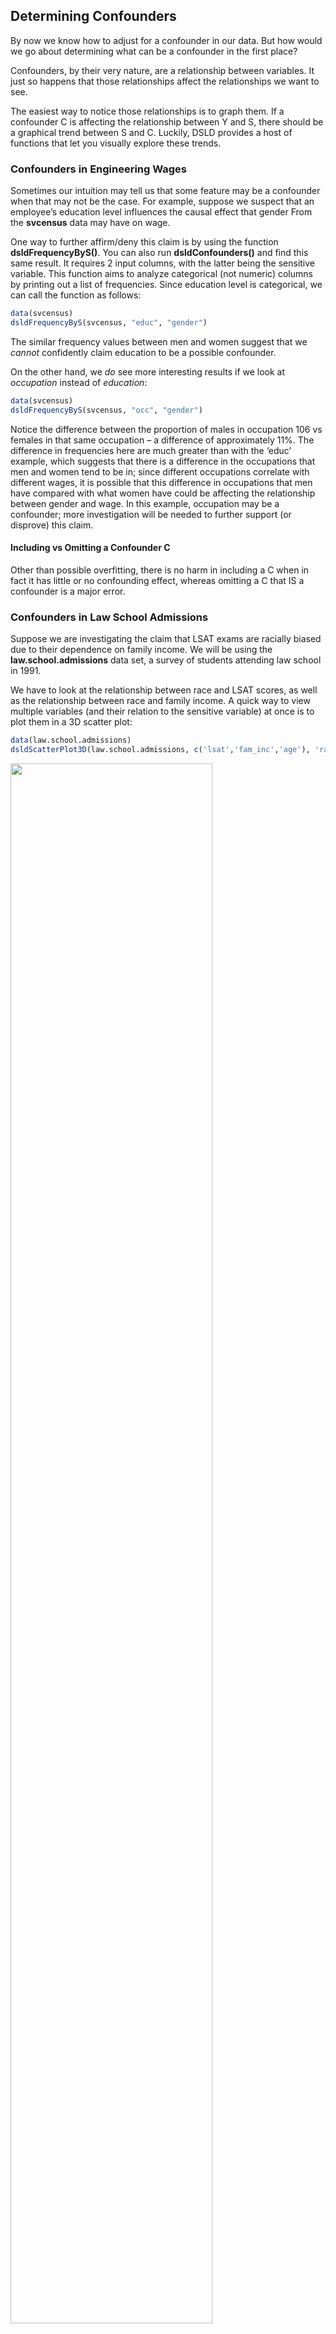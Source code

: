 ## Determining Confounders

By now we know how to adjust for a confounder in our data. But how 
would we go about determining what can be a confounder in the first 
place?

Confounders, by their very nature, are a relationship between variables. 
It just so happens that those relationships affect the relationships we 
want to see.

The easiest way to notice those relationships is to graph them. If a 
confounder C is affecting the relationship between Y and S, there 
should be a graphical trend between S and C. Luckily, DSLD provides a 
host of functions that let you visually explore these trends.

<!--
### Graphical Examples

If you suspect that some variables might confound with your sensitive 
variable, a quick way to view many of them at once is to plot them in a 
3D scatter plot.

```r
data(law.school.admissions)
dsldScatterPlot3D(law.school.admissions, sName = "race1", 
  yNames=c("ugpa", "lsat","age"), xlim=c(2,4), maxPoints = 1500, pointSize = 4)
```

![](graphTab/lawscatterplot3d.png){width="80%"}

As an example, this is the **law.school.admissions** data set, a survey of 
students attending law school in 1991. In this scatter plot, we graphed 
a student's race against their current gpa, their lsat score, and their 
age -- or more accurately, their birth year. Most notably, you can see 
that the oldest people, those born in the years 19**30**-19**40**, are 
predominately white. This may mean that age confounds with race to some 
extent, or it may not. But with this you have a good jumping-off point 
for further analysis.

In some cases, it can be difficult to notice a trend like the above when 
you are looking at three axes at the same time. It may be more helpful 
to plot the densities of a single variable according to different levels 
of a sensitive variable.

```r
data(law.school.admissions)
dsldDensityByS(law.school.admissions, cName = "age", sName = "race1")
```

![](graphTab/lawdensity.png){width="80%"}

As you can see, it became a lot harder to justify that age and race are 
related in some way. The distribution of the ages across all races resemble 
one another, with most people born in the early 19**60**s. There is no one 
group that is particularly older or younger than the other.

It turns out that it isn't really the case that the white students are 
older; rather, there are more older white students because there are just 
more white students. Because of this, it is safe to assume that age doesn't 
confound with race to a significant degree.

By graphing densities of ages rather than the data points themselves, you 
can better control for an uneven distribution of a certain group.

However, to use this function, you would need an idea of what variables to 
plot the densities for in the first place. Luckily, you could just plot 
every variable in a data set against a sensitive variable one by one and 
see if there is any confounding among any of them.

```r
data(law.school.admissions)
dsldConfounders(law.school.admissions, "race1")
```

This will allow you to explore every variable in **law.school.admissions** 
and see if any of them to confound with race1.
-->

### Confounders in Engineering Wages

Sometimes our intuition may tell us that some feature may be a confounder 
when that may not be the case. For example, suppose we suspect that an 
employee's education level influences the causal effect that gender 
[From the **svcensus** data]{.column-margin}
may have on wage.

One way to further affirm/deny this claim is by using the function 
**dsldFrequencyByS()**. 
[You can also run **dsldConfounders()** and find this same result.]{.column-margin}
It requires 2 input columns, with the latter being the 
sensitive variable. This function aims to analyze categorical (not numeric) 
columns by printing out a list of frequencies. Since education level is 
categorical, we can call the function as follows:

```r
data(svcensus)
dsldFrequencyByS(svcensus, "educ", "gender")
```

The similar frequency values between men and women suggest that we *cannot* 
confidently claim education to be a possible confounder.

On the other hand, we *do* see more interesting results if we look at 
*occupation* instead of *education*:

```r
data(svcensus)
dsldFrequencyByS(svcensus, "occ", "gender")
```

Notice the difference between the proportion of males in occupation 106 vs 
females in that same occupation -- a difference of approximately 11%. The 
difference in frequencies here are much greater than with the 'educ' example, 
which suggests that there is a difference in the occupations that men and 
women tend to be in; since different occupations correlate with different wages, 
it is possible that this difference in occupations that men have compared with 
what women have 
could be affecting the relationship between gender and wage. In this example, 
occupation may be a confounder; more investigation will be needed to further 
support (or disprove) this claim.

::: {.callout-note}
#### Including vs Omitting a Confounder C

Other than possible overfitting, there is no harm in including a C when in fact 
it has little or no confounding effect, whereas omitting a C that IS a 
confounder is a major error.

:::

### Confounders in Law School Admissions

Suppose we are investigating the claim that LSAT exams are racially biased due 
to their dependence on family income. We will be using the 
**law.school.admissions** data set, a survey of students attending law school in 
1991.

We have to look at the relationship between race and LSAT scores, as well as the 
relationship between race and family income. A quick way to view multiple variables 
(and their relation to the sensitive variable) at once is to plot them in a 3D 
scatter plot:

```r
data(law.school.admissions)
dsldScatterPlot3D(law.school.admissions, c('lsat','fam_inc','age'), 'race1')
```

![](graphTab/lawscatterplot3d.png){width="80%"}
<!-- Interpet scatterplot and replace img -->

Then, we can look at the density plot of LSAT scores to different ethniticies
(in this case, ethnicities are different levels, or groups, of our sensitive 
variable: race) to further support our claim that race may be affecting LSAT 
results (i.e. a causal relationship exists between the two variables).

```r
data(law.school.admissions)
dsldDensityByS(law.school.admissions, cName = "lsat", sName = "race1")
```

<!-- Interpret and img -->

Recall that the scatter plot also indicated a potential trend between family 
income and race. We can zoom in on this relationship by generating another 
density plot:

```r
data(law.school.admissions)
dsldDensityByS(law.school.admissions, cName = "fam_inc", sName = "race1")
```

<!-- Interpret and img -->

Notice that most of the white students have a family income level of 4. By 
contrast, other races have their peak densities at income level 3. 
<!-- Can we add a note that at higher income levels, White density curve is 
higher than black and that the opposite is true for lower income levels? -->

[If we wanted to investigate other potential confounders, we can call 
**dsldConfounders()** with 'race1' as our sensitive variable.]{.column-margin}

This suggests that family income could be confounding the potential causal 
relationship between race and LSAT scores, meaning that we should account for 
family income in our models. As always, further investiagation is necessary 
to determine how much family income impacts the relationship we are analyzing.

